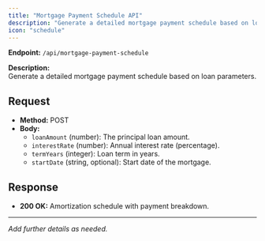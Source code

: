 ```yaml
---
title: "Mortgage Payment Schedule API"
description: "Generate a detailed mortgage payment schedule based on loan parameters."
icon: "schedule"
---
```


**Endpoint:** `/api/mortgage-payment-schedule`

**Description:**  
Generate a detailed mortgage payment schedule based on loan parameters.

## Request

- **Method:** POST
- **Body:**  
  - `loanAmount` (number): The principal loan amount.
  - `interestRate` (number): Annual interest rate (percentage).
  - `termYears` (integer): Loan term in years.
  - `startDate` (string, optional): Start date of the mortgage.

## Response

- **200 OK:** Amortization schedule with payment breakdown.

---

*Add further details as needed.*